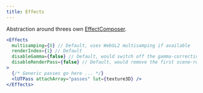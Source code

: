 ```yaml
---
title: Effects
---
```


Abstraction around threes own [EffectComposer](https://threejs.org/docs/index.html#examples/en/postprocessing/EffectComposer).

```jsx
<Effects
  multisamping={8} // Default, uses WebGL2 multisamping if available
  renderIndex={1} // Default
  disableGamma={false} // Default, would switch off the gamma-correction-pass
  disableRenderPass={false} // Default, would remove the first scene-render-pass
>
  {/* Generic passes go here ... */}
  <lUTPass attachArray="passes" lut={texture3D} />
</Effects>
```
